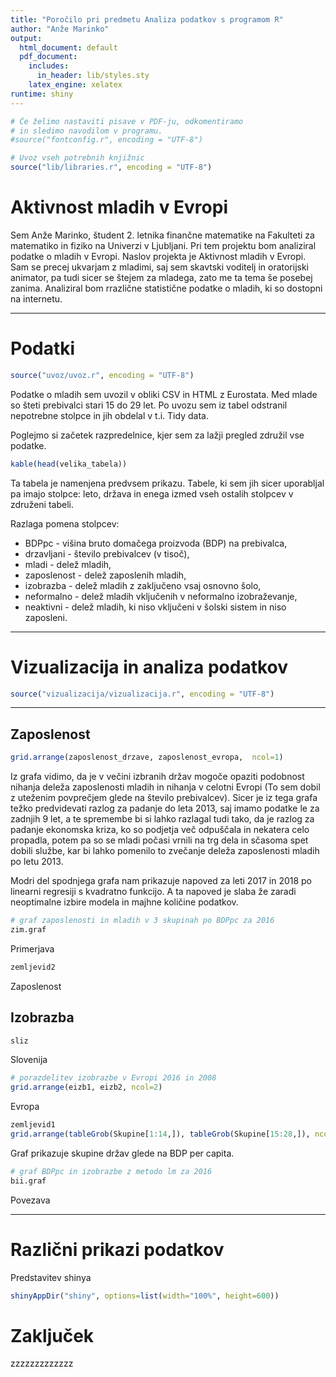 ```yaml
---
title: "Poročilo pri predmetu Analiza podatkov s programom R"
author: "Anže Marinko"
output:
  html_document: default
  pdf_document:
    includes:
      in_header: lib/styles.sty
    latex_engine: xelatex
runtime: shiny
---
```


```r
# Če želimo nastaviti pisave v PDF-ju, odkomentiramo
# in sledimo navodilom v programu.
#source("fontconfig.r", encoding = "UTF-8")

# Uvoz vseh potrebnih knjižnic
source("lib/libraries.r", encoding = "UTF-8")
```

# Aktivnost mladih v Evropi

Sem Anže Marinko, študent 2. letnika finančne matematike na Fakulteti za matematiko in fiziko na Univerzi v Ljubljani. Pri tem projektu bom analiziral podatke o mladih v Evropi. Naslov projekta je Aktivnost mladih v Evropi. Sam se precej ukvarjam z mladimi, saj sem skavtski voditelj in oratorijski animator, pa tudi sicer se štejem za mladega, zato me ta tema še posebej zanima. Analiziral bom rrazlične statistične podatke o mladih, ki so dostopni na internetu.

***

# Podatki

```r
source("uvoz/uvoz.r", encoding = "UTF-8")
```

Podatke o mladih sem uvozil v obliki CSV in HTML z Eurostata. Med mlade so šteti prebivalci stari 15 do 29 let. Po uvozu sem iz tabel odstranil nepotrebne stolpce in jih obdelal v t.i. Tidy data.

Poglejmo si začetek razpredelnice, kjer sem za lažji pregled združil vse podatke.

```r
kable(head(velika_tabela))
```

Ta tabela je namenjena predvsem prikazu. Tabele, ki sem jih sicer uporabljal pa imajo stolpce: leto, država in enega izmed vseh ostalih stolpcev v združeni tabeli.

Razlaga pomena stolpcev:

* BDPpc - višina bruto domačega proizvoda (BDP) na prebivalca,
* drzavljani - število prebivalcev (v tisoč),
* mladi - delež mladih,
* zaposlenost - delež zaposlenih mladih,
* izobrazba - delež mladih z zaključeno vsaj osnovno šolo,
* neformalno - delež mladih vključenih v neformalno izobraževanje,
* neaktivni - delež mladih, ki niso vključeni v šolski sistem in niso zaposleni.

***

# Vizualizacija in analiza podatkov

```r
source("vizualizacija/vizualizacija.r", encoding = "UTF-8")
```

***

## Zaposlenost

```r
grid.arrange(zaposlenost_drzave, zaposlenost_evropa,  ncol=1)
```

Iz grafa vidimo, da je v večini izbranih držav mogoče opaziti podobnost nihanja deleža zaposlenosti mladih in nihanja v celotni Evropi (To sem dobil z uteženim povprečjem glede na število prebivalcev). Sicer je iz tega grafa težko predvidevati razlog za padanje do leta 2013, saj imamo podatke le za zadnjih 9 let, a te spremembe bi si lahko razlagal tudi tako, da je razlog za padanje ekonomska kriza, ko so podjetja več odpuščala in nekatera celo propadla, potem pa so se mladi počasi vrnili na trg dela in sčasoma spet dobili službe, kar bi lahko pomenilo to zvečanje deleža zaposlenosti mladih po letu 2013.

Modri del spodnjega grafa nam prikazuje napoved za leti 2017 in 2018 po linearni regresiji s kvadratno funkcijo. A ta napoved je slaba že zaradi neoptimalne izbire modela in majhne količine podatkov.

```r
# graf zaposlenosti in mladih v 3 skupinah po BDPpc za 2016
zim.graf
```

Primerjava


```r
zemljevid2
```

Zaposlenost

## Izobrazba

```r
sliz
```


Slovenija

```r
# porazdelitev izobrazbe v Evropi 2016 in 2008
grid.arrange(eizb1, eizb2, ncol=2)
```

Evropa


```r
zemljevid1
grid.arrange(tableGrob(Skupine[1:14,]), tableGrob(Skupine[15:28,]), ncol=2)
```

Graf \ref{fig:zemljevid1} prikazuje skupine držav glede na BDP per capita.

```r
# graf BDPpc in izobrazbe z metodo lm za 2016
bii.graf
```

Povezava


***
# Različni prikazi podatkov

Predstavitev shinya

```r
shinyAppDir("shiny", options=list(width="100%", height=600))
```

# Zaključek

zzzzzzzzzzzzz


